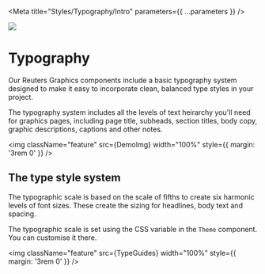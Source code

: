 

<Meta title="Styles/Typography/Intro" parameters={{ ...parameters }} />

![](https://graphics.thomsonreuters.com/style-assets/images/logos/reuters-graphics-logo/svg/graphics-logo-color-dark.svg)

# Typography

Our Reuters Graphics components include a basic typography system designed to make it easy to incorporate clean, balanced type styles in your project.

The typography system includes all the levels of text heirarchy you'll need for graphics pages, including page title, subheads, section titles, body copy, graphic descriptions, captions and other notes.

<img
  className="feature"
  src={DemoImg}
  width="100%"
  style={{ margin: '3rem 0' }}
/>

## The type style system

The typographic scale is based on the scale of fifths to create six harmonic levels of font sizes. These create the sizing for headlines, body text and spacing.

The typographic scale is set using the CSS variable in the `Theme` component. You can customise it there.

<img
  className="feature"
  src={TypeGuides}
  width="100%"
  style={{ margin: '3rem 0' }}
/>
